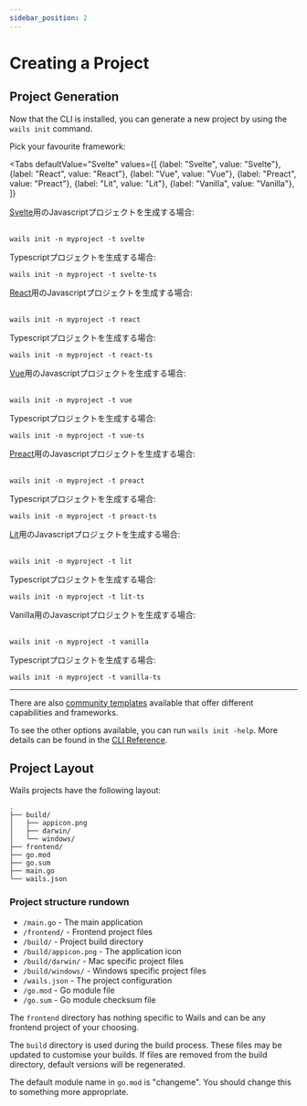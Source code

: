 ```yaml
---
sidebar_position: 2
---
```


# Creating a Project

## Project Generation

Now that the CLI is installed, you can generate a new project by using the `wails init` command.

Pick your favourite framework:

<!-- @formatter:off -->

<Tabs
    defaultValue="Svelte"
    values={[
        {label: "Svelte", value: "Svelte"},
 {label: "React", value: "React"},
 {label: "Vue", value: "Vue"},
 {label: "Preact", value: "Preact"},
 {label: "Lit", value: "Lit"},
 {label: "Vanilla", value: "Vanilla"},
 ]}
>
<TabItem value="Svelte">
    <a href={"https://svelte.dev/"}>Svelte</a>用のJavascriptプロジェクトを生成する場合:<br/><br/>

    wails init -n myproject -t svelte
Typescriptプロジェクトを生成する場合:<br/>

    wails init -n myproject -t svelte-ts
</TabItem>
<TabItem value="React">
    <a href={"https://reactjs.org/"}>React</a>用のJavascriptプロジェクトを生成する場合:<br/><br/>

    wails init -n myproject -t react
Typescriptプロジェクトを生成する場合:<br/>

    wails init -n myproject -t react-ts
</TabItem>
<TabItem value="Vue">
    <a href={"https://vuejs.org/"}>Vue</a>用のJavascriptプロジェクトを生成する場合:<br/><br/>

    wails init -n myproject -t vue

Typescriptプロジェクトを生成する場合:<br/>

    wails init -n myproject -t vue-ts
</TabItem>
<TabItem value="Preact">
    <a href={"https://preactjs.com/"}>Preact</a>用のJavascriptプロジェクトを生成する場合:<br/><br/>

    wails init -n myproject -t preact

Typescriptプロジェクトを生成する場合:<br/>

    wails init -n myproject -t preact-ts
</TabItem>
<TabItem value="Lit">
    <a href={"https://lit.dev/"}>Lit</a>用のJavascriptプロジェクトを生成する場合:<br/><br/>

    wails init -n myproject -t lit

Typescriptプロジェクトを生成する場合:<br/>

    wails init -n myproject -t lit-ts
</TabItem>
<TabItem value="Vanilla">
    Vanilla用のJavascriptプロジェクトを生成する場合:<br/><br/>

    wails init -n myproject -t vanilla

Typescriptプロジェクトを生成する場合:<br/>

    wails init -n myproject -t vanilla-ts
</TabItem>
</Tabs>

<!-- @formatter:on -->

<hr />

There are also [community templates](../community/templates.mdx) available that offer different capabilities and frameworks.

To see the other options available, you can run `wails init -help`. More details can be found in the [CLI Reference](../reference/cli.mdx#init).

## Project Layout

Wails projects have the following layout:

```
.
├── build/
│   ├── appicon.png
│   ├── darwin/
│   └── windows/
├── frontend/
├── go.mod
├── go.sum
├── main.go
└── wails.json
```

### Project structure rundown

- `/main.go` - The main application
- `/frontend/` - Frontend project files
- `/build/` - Project build directory
- `/build/appicon.png` - The application icon
- `/build/darwin/` - Mac specific project files
- `/build/windows/` - Windows specific project files
- `/wails.json` - The project configuration
- `/go.mod` - Go module file
- `/go.sum` - Go module checksum file

The `frontend` directory has nothing specific to Wails and can be any frontend project of your choosing.

The `build` directory is used during the build process. These files may be updated to customise your builds. If files are removed from the build directory, default versions will be regenerated.

The default module name in `go.mod` is "changeme". You should change this to something more appropriate.

